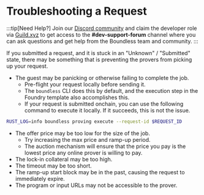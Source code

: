 # Troubleshooting a Request

:::tip[Need Help?]
Join our [Discord community](https://discord.gg/aXRuD6spez) and claim the developer role via [Guild.xyz](https://guild.xyz/boundless-xyz) to get access to the **#dev-support-forum** channel where you can ask questions and get help from the Boundless team and community.
:::

If you submitted a request, and it is stuck in an "Unknown" / "Submitted" state, there may be something that is preventing the provers from picking up your request.

- The guest may be panicking or otherwise failing to complete the job.
  - Pre-flight your request locally before sending it.
  - The `boundless` CLI does this by default, and the execution step in the Foundry template also accomplishes this.
  - If your request is submitted onchain, you can use the following command to execute it locally. If it succeeds, this is not the issue.

```bash [Terminal]
RUST_LOG=info boundless proving execute --request-id $REQUEST_ID
```

- The offer price may be too low for the size of the job.
  - Try increasing the max price and ramp-up period.
  - The auction mechanism will ensure that the price you pay is the lowest price any online prover is willing to pay.
- The lock-in collateral may be too high.
- The timeout may be too short.
- The ramp-up start block may be in the past, causing the request to immediately expire.
- The program or input URLs may not be accessible to the prover.

